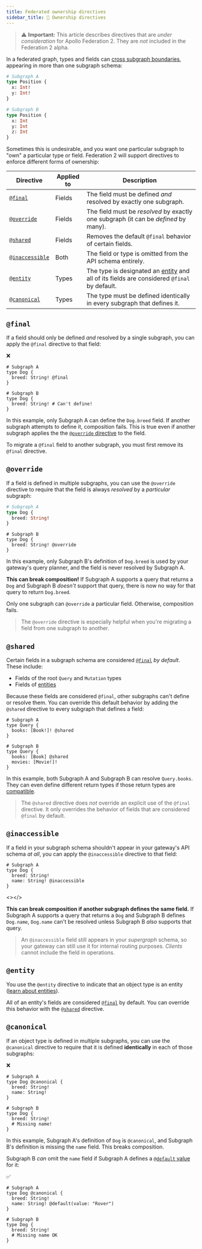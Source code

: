 ```yaml
---
title: Federated ownership directives
sidebar_title: 🚧 Ownership directives
---
```



> ⚠️ **Important:** This article describes directives that are _under consideration_ for Apollo Federation 2. They are _not_ included in the Federation 2 alpha.

In a federated graph, types and fields can [cross subgraph boundaries](./types-fields/), appearing in more than one subgraph schema:

<CodeColumns>

```graphql
# Subgraph A
type Position {
  x: Int!
  y: Int!
}
```

```graphql
# Subgraph B
type Position {
  x: Int
  y: Int
  z: Int
}
```

</CodeColumns>

Sometimes this is undesirable, and you want one particular subgraph to "own" a particular type or field. Federation 2 will support directives to enforce different forms of ownership:

| Directive | Applied to | Description |
|-----------|------------|-------------|
| [`@final`](#final) | Fields | The field must be defined _and_ resolved by exactly one subgraph. |
| [`@override`](#override) | Fields | The field must be _resolved_ by exactly one subgraph (it can be _defined_ by many). |
| [`@shared`](#shared) | Fields | Removes the default `@final` behavior of certain fields. |
| [`@inaccessible`](#inaccessible) | Both | The field or type is omitted from the API schema entirely. |
| [`@entity`](#entity) | Types | The type is designated an [entity](../entities/) and all of its fields are considered `@final` by default. |
| [`@canonical`](#canonical) | Types | The type must be defined identically in every subgraph that defines it. |

## `@final`

If a field should only be defined _and_ resolved by a single subgraph, you can apply the `@final` directive to that field:

<p style="margin-bottom: 0">❌</p>

<CodeColumns>

```graphql{3}
# Subgraph A
type Dog {
  breed: String! @final
}
```

```graphql{3}
# Subgraph B
type Dog {
  breed: String! # Can't define!
}
```

</CodeColumns>

In this example, only Subgraph A can define the `Dog.breed` field. If another subgraph attempts to define it, composition fails. This is true even if another subgraph applies the the [`@override` directive](#override) to the field.

To migrate a `@final` field to another subgraph, you must first remove its `@final` directive.

## `@override`

If a field is defined in multiple subgraphs, you can use the `@override` directive to require that the field is always _resolved_ by a _particular_ subgraph:

<CodeColumns>

```graphql
# Subgraph A
type Dog {
  breed: String!
}
```

```graphql{3}
# Subgraph B
type Dog {
  breed: String! @override
}
```

</CodeColumns>

In this example, only Subgraph B's definition of `Dog.breed` is used by your gateway's query planner, and the field is never resolved by Subgraph A.

**This can break composition!** If Subgraph A supports a query that returns a `Dog` and Subgraph B _doesn't_ support that query, there is now no way for that query to return `Dog.breed`.

Only one subgraph can `@override` a particular field. Otherwise, composition fails.

> The `@override` directive is especially helpful when you're migrating a field from one subgraph to another.



## `@shared`

Certain fields in a subgraph schema are considered [`@final`](#final) _by default_. These include:

* Fields of the root `Query` and `Mutation` types
* Fields of [entities](../entities/)

Because these fields are considered `@final`, other subgraphs can't define or resolve them. You can override this default behavior by adding the `@shared` directive to every subgraph that defines a field:

<CodeColumns>

```graphql{3}
# Subgraph A
type Query {
  books: [Book!]! @shared
}
```

```graphql{3}
# Subgraph B
type Query {
  books: [Book] @shared
  movies: [Movie!]!
}
```

</CodeColumns>

In this example, both Subgraph A and Subgraph B can resolve `Query.books`. They can even define different return types if those return types are [compatible](types-fields/#inconsistent-field-return-types).

> The `@shared` directive does _not_ override an explicit use of the `@final` directive. It only overrides the behavior of fields that are considered `@final` by default.

## `@inaccessible`

If a field in your subgraph schema shouldn't appear in your gateway's API schema _at all_, you can apply the `@inaccessible` directive to that field:

<CodeColumns>

```graphql{4}
# Subgraph A
type Dog {
  breed: String!
  name: String! @inaccessible
}
```

<></>

</CodeColumns>

**This can break composition if another subgraph defines the same field.** If Subgraph A supports a query that returns a `Dog` and Subgraph B defines `Dog.name`, `Dog.name` can't be resolved unless Subgraph B _also_ supports that query.

> An `@inaccessible` field still appears in your _supergraph_ schema, so your gateway can still use it for internal routing purposes. _Clients_ cannot include the field in operations.

## `@entity`

You use the `@entity` directive to indicate that an object type is an entity ([learn about entities](../entities/)).

All of an entity's fields are considered [`@final`](#final) by default. You can override this behavior with the [`@shared`](#shared) directive.

## `@canonical`

If an object type is defined in multiple subgraphs, you can use the `@canonical` directive to require that it is defined **identically** in each of those subgraphs:

<p style="margin-bottom: 0">❌</p>

<CodeColumns>

```graphql{4}
# Subgraph A
type Dog @canonical {
  breed: String!
  name: String!
}
```

```graphql{4}
# Subgraph B
type Dog {
  breed: String!
  # Missing name!
}
```

</CodeColumns>

In this example, Subgraph A's definition of `Dog` is `@canonical`, and Subgraph B's definition is missing the `name` field. This breaks composition.

Subgraph B _can_ omit the `name` field if Subgraph A defines a [`@default` value](./composition/#set-a-default-value-for-the-field-coming-soon) for it:

<p style="margin-bottom: 0">✅</p>

<CodeColumns>

```graphql{4}
# Subgraph A
type Dog @canonical {
  breed: String!
  name: String! @default(value: "Rover")
}
```

```graphql{4}
# Subgraph B
type Dog {
  breed: String!
  # Missing name OK
}
```

</CodeColumns>
